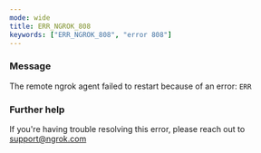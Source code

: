 ```yaml
---
mode: wide
title: ERR_NGROK_808
keywords: ["ERR_NGROK_808", "error 808"]
---
```



### Message

The remote ngrok agent failed to restart because of an error: `ERR`

<ErrorDetails />

### Further help

If you're having trouble resolving this error, please reach out to [support@ngrok.com](mailto:support@ngrok.com?subject=Help%20with%20ERR_NGROK_808)
